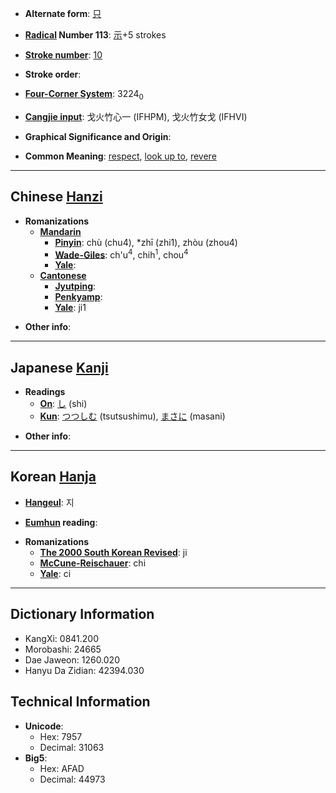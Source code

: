 * '''Alternate form''': [[只]]

* '''[[Wiktionary:Chinese radical index| Radical]] Number 113''': [[Wiktionary:Chinese radical index 示|示]]+5 strokes

* '''[[Wiktionary:Chinese total strokes index|Stroke number]]''': [[Wiktionary:Chinese total strokes index 10|10]]

* '''Stroke order''': 

* '''[[Wiktionary:Chinese four corner index|Four-Corner System]]''': 3224<sub>0</sub>

* '''[[Wiktionary:Chinese Cangjie index|Cangjie input]]''': 戈火竹心一 (IFHPM), 戈火竹女戈 (IFHVI)

* '''Graphical Significance and Origin''': 

* '''Common Meaning''': [[respect]], [[look up to]], [[revere]]

----

== Chinese [[Hanzi]] ==

* '''Romanizations'''
** '''[[Mandarin]]'''
*** '''[[Pinyin]]''': chù (chu4), *zhī (zhi1), zhòu (zhou4)
*** '''[[Wade-Giles]]''': ch'u<sup>4</sup>, chih<sup>1</sup>, chou<sup>4</sup>
*** '''[[Yale]]''': 
** '''[[Cantonese]]'''
*** '''[[Jyutping]]''':
*** '''[[Penkyamp]]''': 
*** '''[[Yale]]''': ji1

* '''Other info''': 

----

== Japanese [[Kanji]] ==

* '''Readings'''
** '''[[On]]''': [[し]] (shi)
** '''[[Kun]]''': [[つつしむ]] (tsutsushimu), [[まさに]] (masani)

* '''Other info''':  

----

== Korean [[Hanja]] ==

* '''[[Hangeul]]''': 지

* '''[[Eumhun]] reading''': 

* '''Romanizations'''
** '''[[The 2000 South Korean Revised Romanization|The 2000 South Korean Revised]]''': ji
** '''[[McCune-Reischauer]]''': chi
** '''[[Yale]]''': ci

----

== Dictionary Information ==

* KangXi: 0841.200
* Morobashi: 24665
* Dae Jaweon: 1260.020
* Hanyu Da Zidian: 42394.030

== Technical Information ==

* '''Unicode''':
** Hex: 7957
** Decimal: 31063
* '''Big5''':
** Hex: AFAD
** Decimal: 44973
